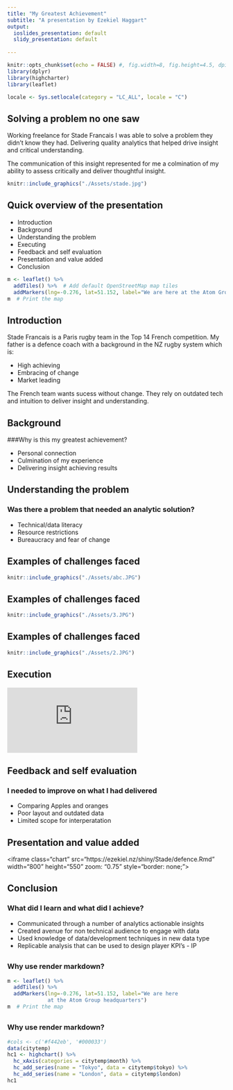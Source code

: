 ```yaml
---
title: "My Greatest Achievement"
subtitle: "A presentation by Ezekiel Haggart"
output:
  ioslides_presentation: default
  slidy_presentation: default
  
---
```


```r
knitr::opts_chunk$set(echo = FALSE) #, fig.width=8, fig.height=4.5, dpi=300, out.width="1920px", out.height="1080px")
library(dplyr)
library(highcharter)
library(leaflet)

locale <- Sys.setlocale(category = "LC_ALL", locale = "C") 
```

## Solving a problem no one saw



Working freelance for Stade Francais I was able to solve a problem they didn't know they had. Delivering quality analytics that helped drive insight and critical understanding. 

The communication of this insight represented for me a colmination of my ability to assess critically and deliver thoughtful insight.
<div class="centered">


```r

knitr::include_graphics("./Assets/stade.jpg")

```


</div>


## Quick overview of the presentation
<div class="columns-2">

- Introduction
- Background
- Understanding the problem
- Executing
- Feedback and self evaluation
- Presentation and value added
- Conclusion

```r

m <- leaflet() %>%
  addTiles() %>%  # Add default OpenStreetMap map tiles
  addMarkers(lng=-0.276, lat=51.152, label="We are here at the Atom Group headquarters")
m  # Print the map


```

</div>
## Introduction

Stade Francais is a Paris rugby team in the Top 14 French competition. My father is a defence coach with a background in the NZ rugby system which is: 

- High achieving 
- Embracing of change
- Market leading 

The French team wants sucess without change. They rely on outdated tech and intuition to deliver insight and understanding.


## Background

###Why is this my greatest achievement?

- Personal connection
- Culmination of my experience
- Delivering insight achieving results


## Understanding the problem

### Was there a problem that needed an analytic solution?

- Technical/data literacy
- Resource restrictions
- Bureaucracy and fear of change


## Examples of challenges faced

```r
knitr::include_graphics("./Assets/abc.JPG")
```


## Examples of challenges faced

```r
knitr::include_graphics("./Assets/3.JPG")
```


## Examples of challenges faced

```r
knitr::include_graphics("./Assets/2.JPG")
```


## Execution


<iframe class="chart" src="https://ezekiel.nz/shiny/RugbyAnalytics/players.Rmd" style="border: none;"></iframe>

## Feedback and self evaluation
### I needed to improve on what I had delivered 

- Comparing Apples and oranges
- Poor layout and outdated data
- Limited scope for interperatation

## Presentation and value added


<iframe class="chart" src="https://ezekiel.nz/shiny/Stade/defence.Rmd" width="800"   height="550" zoom: "0.75" style="border: none;"></iframe>


## Conclusion
### What did I learn and what did I achieve?

- Communicated through a number of analytics actionable insights 
- Created avenue for non technical audience to engage with data
- Used knowledge of data/development techniques in new data type
- Replicable analysis that can be used to design player KPI's - IP


##
### Why use render markdown?

```r

m <- leaflet() %>%
  addTiles() %>%  
  addMarkers(lng=-0.276, lat=51.152, label="We are here 
             at the Atom Group headquarters")
m  # Print the map


```

##
### Why use render markdown?

```r


#cols <- c('#f442eb', '#000033')
data(citytemp)
hc1 <- highchart() %>%
  hc_xAxis(categories = citytemp$month) %>%
  hc_add_series(name = "Tokyo", data = citytemp$tokyo) %>%
  hc_add_series(name = "London", data = citytemp$london)
hc1

```


